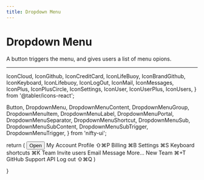 ```yaml
---
title: Dropdown Menu
---
```


# Dropdown Menu

A button triggers the menu, and gives users a list of menu opions.

---

  IconCloud,
  IconGithub,
  IconCreditCard,
  IconLifeBuoy,
  IconBrandGithub,
  IconKeyboard,
  IconLifebuoy,
  IconLogOut,
  IconMail,
  IconMessages,
  IconPlus,
  IconPlusCircle,
  IconSettings,
  IconUser,
  IconUserPlus,
  IconUsers,
} from '@tabler/icons-react';

  Button,
  DropdownMenu,
  DropdownMenuContent,
  DropdownMenuGroup,
  DropdownMenuItem,
  DropdownMenuLabel,
  DropdownMenuPortal,
  DropdownMenuSeparator,
  DropdownMenuShortcut,
  DropdownMenuSub,
  DropdownMenuSubContent,
  DropdownMenuSubTrigger,
  DropdownMenuTrigger,
} from 'nifty-ui';

  return (
<DropdownMenu>
  <DropdownMenuTrigger asChild>
    <Button variant="outline">Open</Button>
  </DropdownMenuTrigger>
  <DropdownMenuContent className="w-56">
    <DropdownMenuLabel>My Account</DropdownMenuLabel>
    <DropdownMenuSeparator />
    <DropdownMenuGroup>
      <DropdownMenuItem>
        <IconUser className="mr-2 h-4 w-4" />
        <span>Profile</span>
        <DropdownMenuShortcut>⇧⌘P</DropdownMenuShortcut>
      </DropdownMenuItem>
      <DropdownMenuItem>
        <IconUser className="mr-2 h-4 w-4" />
        <span>Billing</span>
        <DropdownMenuShortcut>⌘B</DropdownMenuShortcut>
      </DropdownMenuItem>
      <DropdownMenuItem>
        <IconUser className="mr-2 h-4 w-4" />
        <span>Settings</span>
        <DropdownMenuShortcut>⌘S</DropdownMenuShortcut>
      </DropdownMenuItem>
      <DropdownMenuItem>
        <IconUser className="mr-2 h-4 w-4" />
        <span>Keyboard shortcuts</span>
        <DropdownMenuShortcut>⌘K</DropdownMenuShortcut>
      </DropdownMenuItem>
    </DropdownMenuGroup>
    <DropdownMenuSeparator />
    <DropdownMenuGroup>
      <DropdownMenuItem>
        <IconUser className="mr-2 h-4 w-4" />
        <span>Team</span>
      </DropdownMenuItem>
      <DropdownMenuSub>
        <DropdownMenuSubTrigger>
          <IconUser className="mr-2 h-4 w-4" />
          <span>Invite users</span>
        </DropdownMenuSubTrigger>
        <DropdownMenuPortal>
          <DropdownMenuSubContent>
            <DropdownMenuItem>
              <IconUser className="mr-2 h-4 w-4" />
              <span>Email</span>
            </DropdownMenuItem>
            <DropdownMenuItem>
              <IconUser className="mr-2 h-4 w-4" />
              <span>Message</span>
            </DropdownMenuItem>
            <DropdownMenuSeparator />
            <DropdownMenuItem>
              <IconUser className="mr-2 h-4 w-4" />
              <span>More...</span>
            </DropdownMenuItem>
          </DropdownMenuSubContent>
        </DropdownMenuPortal>
      </DropdownMenuSub>
      <DropdownMenuItem>
        <IconUser className="mr-2 h-4 w-4" />
        <span>New Team</span>
        <DropdownMenuShortcut>⌘+T</DropdownMenuShortcut>
      </DropdownMenuItem>
    </DropdownMenuGroup>
    <DropdownMenuSeparator />
    <DropdownMenuItem>
      <IconUser className="mr-2 h-4 w-4" />
      <span>GitHub</span>
    </DropdownMenuItem>
    <DropdownMenuItem>
      <IconUser className="mr-2 h-4 w-4" />
      <span>Support</span>
    </DropdownMenuItem>
    <DropdownMenuItem disabled>
      <IconUser className="mr-2 h-4 w-4" />
      <span>API</span>
    </DropdownMenuItem>
    <DropdownMenuSeparator />
    <DropdownMenuItem>
      <IconUser className="mr-2 h-4 w-4" />
      <span>Log out</span>
      <DropdownMenuShortcut>⇧⌘Q</DropdownMenuShortcut>
    </DropdownMenuItem>
  </DropdownMenuContent>
</DropdownMenu>
  )

}

<div>
  <DropdownMenuDemo />
</div>

